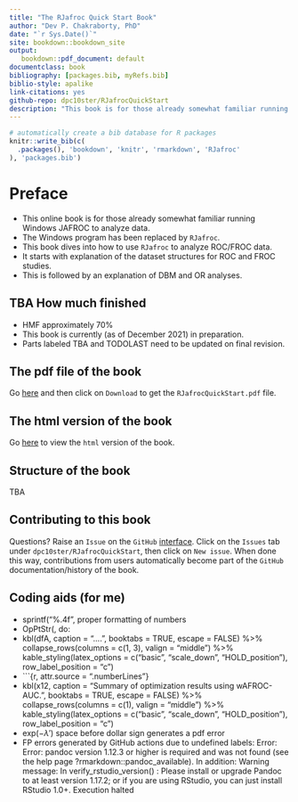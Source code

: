 ```yaml
--- 
title: "The RJafroc Quick Start Book"
author: "Dev P. Chakraborty, PhD"
date: "`r Sys.Date()`"
site: bookdown::bookdown_site
output: 
   bookdown::pdf_document: default
documentclass: book
bibliography: [packages.bib, myRefs.bib]
biblio-style: apalike
link-citations: yes
github-repo: dpc10ster/RJafrocQuickStart
description: "This book is for those already somewhat familiar running Windows JAFROC to analyze data. The Windows program has been replaced by RJafroc. This book dives into how to use RJafroc to analyze ROC/FROC data."
---
```



```r
# automatically create a bib database for R packages
knitr::write_bib(c(
  .packages(), 'bookdown', 'knitr', 'rmarkdown', 'RJafroc'
), 'packages.bib')
```


# Preface {-}

* This online book is for those already somewhat familiar running Windows JAFROC to analyze data. 
* The Windows program has been replaced by `RJafroc`. 
* This book dives into how to use `RJafroc` to analyze ROC/FROC data.
* It starts with explanation of the dataset structures for ROC and FROC studies.
* This is followed by an explanation of DBM and OR analyses.



## TBA How much finished {-}

* HMF approximately 70%
* This book is currently (as of December 2021) in preparation.
* Parts labeled TBA and TODOLAST need to be updated on final revision.


## The pdf file of the book {-}

Go [here](https://github.com/dpc10ster/RJafrocQuickStart/blob/gh-pages/RJafrocQuickStart.pdf) and then click on `Download` to get the `RJafrocQuickStart.pdf` file.


## The html version of the book {-}

Go [here](https://dpc10ster.github.io/RJafrocQuickStart/) to view the `html` version of the book.



## Structure of the book {-}

TBA


## Contributing to this book {-}

Questions? Raise an `Issue` on the `GitHub` [interface](https://github.com/dpc10ster/RJafrocQuickStart). Click on the `Issues` tab under `dpc10ster/RJafrocQuickStart`, then click on `New issue`. When done this way, contributions from users automatically become part of the `GitHub` documentation/history of the book.


## Coding aids (for me) {-}

* sprintf("%.4f", proper formatting of numbers
* OpPtStr(, do:
* kbl(dfA, caption = "....", booktabs = TRUE, escape = FALSE) %>% collapse_rows(columns = c(1, 3), valign = "middle") %>% kable_styling(latex_options = c("basic", "scale_down", "HOLD_position"), row_label_position = "c") 
* ```{r, attr.source = ".numberLines"}
* kbl(x12, caption = "Summary of optimization results using wAFROC-AUC.", booktabs = TRUE, escape = FALSE) %>% collapse_rows(columns = c(1), valign = "middle") %>% kable_styling(latex_options = c("basic", "scale_down", "HOLD_position"), row_label_position = "c") 
* $\text{exp} \left ( -\lambda' \right )$ space before dollar sign generates a pdf error 
* FP errors generated by GitHub actions due to undefined labels:
Error: Error: pandoc version 1.12.3 or higher is required and was not found (see the help page ?rmarkdown::pandoc_available).
In addition: Warning message:
In verify_rstudio_version() :
Please install or upgrade Pandoc to at least version 1.17.2; or if you are using RStudio, you can just install RStudio 1.0+.
Execution halted


